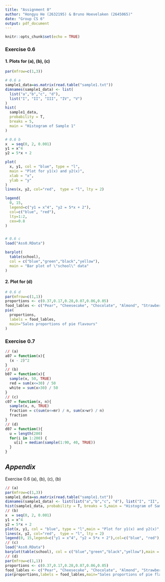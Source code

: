```yaml
---
title: "Assignment 0"
author: "Hongyu He (2632195) & Bruno Hoevelaken (2645065)"
date: "Group CS 6"
output: pdf_document
---
```

```r
knitr::opts_chunk$set(echo = TRUE)
```
### Exercise 0.6
#### 1. Plots for (a), (b), (c)
```r
par(mfrow=c(1,3))

# 0.6 a
sample1_data=as.matrix(read.table("sample1.txt"))
dimnames(sample1_data) <- list(
  list("a","b","c", "d"), 
  list("I", "II", "III", "IV", "V")
)
hist(
  sample1_data, 
  probability = T, 
  breaks = 5,
  main = "Histogram of Sample 1"
)

# 0.6 b
x  = seq(0, 2, 0.001)
y1 = x^4 
y2 = 5*x + 2

plot(
  x, y1, col = "blue", type = "l",
  main = "Plot for y1(x) and y2(x)",
  xlab = "x",
  ylab = "y"
)
lines(x, y2, col="red",  type = "l", lty = 2)

legend(
  0, 15,
  legend=c("y1 = x^4", "y2 = 5*x + 2"),
  col=c("blue", "red"), 
  lty=1:2, 
  cex=0.8
)


# 0.6 c
load("Ass0.RData")

barplot(
  table(school), 
  col = c("blue","green","black","yellow"),
  main = "Bar plot of \"school\" data"
)
```

#### 2. Plot for (d)
```r
# 0.6 d
par(mfrow=c(1,1))
proportions <- c(0.37,0.17,0.28,0.07,0.06,0.05)
food_lables <- c("Pear", "Cheesecake", "Chocolate", "Almond", "Strawberry", "Other")
pie(
  proportions,
  labels = food_lables,
  main="Sales proportions of pie flavours"
)
```

### Exercise 0.7
```r
// (a)
a07 = function(x){
  (x - 2)^2
}
// (b)
b07 = function(x){
  sample(x, 50, TRUE)
  red = sum(x<=30) / 50
  white = sum(x>30) / 50
}
// (c)
c07 = function(x, n){
  sample(x, n, TRUE)
  fraction = c(sum(x<=mr) / n, sum(x>wr) / n)
  fraction
}
// (d)
d07 = function(){
  u = length(200)
  for(i in 1:200) {
    u[i] = median(sample(1:90, 40, TRUE))
  }
}
```

## *Appendix*
Exercise 0.6 (a), (b), (c), (b)
```r
// (a)
par(mfrow=c(1,3))
sample1_data=as.matrix(read.table("sample1.txt"))
dimnames(sample1_data) <- list(list("a","b","c", "d"), list("I", "II", "III", "IV", "V"))
hist(sample1_data, probability = T, breaks = 5,main = "Histogram of Sample 1")
// (b)
x  = seq(0, 2, 0.001)
y1 = x^4 
y2 = 5*x + 2
plot(x, y1, col = "blue", type = "l",main = "Plot for y1(x) and y2(x)",xlab = "x",ylab = "y")
lines(x, y2, col="red",  type = "l", lty = 2)
legend(0, 15,legend=c("y1 = x^4", "y2 = 5*x + 2"),col=c("blue", "red"), lty=1:2, cex=0.8)
// (c)
load("Ass0.RData")
barplot(table(school), col = c("blue","green","black","yellow"),main = "Bar plot of \"school\" data")
// (d)
par(mfrow=c(1,1))
proportions <- c(0.37,0.17,0.28,0.07,0.06,0.05)
food_lables <- c("Pear", "Cheesecake", "Chocolate", "Almond", "Strawberry", "Other")
pie(proportions,labels = food_lables,main="Sales proportions of pie flavours")
```